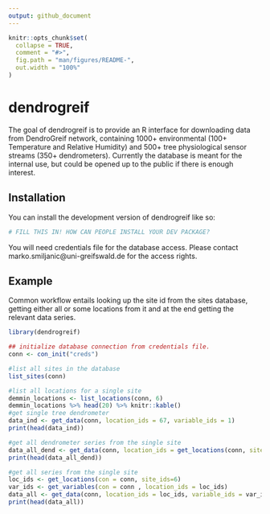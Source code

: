 ```yaml
---
output: github_document
---
```


<!-- README.md is generated from README.Rmd. Please edit that file -->

```r
knitr::opts_chunk$set(
  collapse = TRUE,
  comment = "#>",
  fig.path = "man/figures/README-",
  out.width = "100%"
)
```

# dendrogreif

<!-- badges: start -->
<!-- badges: end -->

The goal of dendrogreif is to provide an R interface for downloading data from DendroGreif network, containing 1000+ environmental (100+ Temperature and Relative Humidity) and 500+ tree physiological sensor streams (350+ dendrometers). Currently the database is meant for the internal use, but could be opened up to the public if there is enough interest. 

## Installation

You can install the development version of dendrogreif like so:

``` r
# FILL THIS IN! HOW CAN PEOPLE INSTALL YOUR DEV PACKAGE?
```

You will need credentials file for the database access. Please contact marko.smiljanic@uni-greifswald.de for the access rights.

## Example

Common workflow entails looking up the site id from the sites database, getting either all or some locations from it and at the end getting the relevant data series. 

```r
library(dendrogreif)

## initialize database connection from credentials file.
conn <- con_init("creds")

#list all sites in the database
list_sites(conn)

#list all locations for a single site
demmin_locations <- list_locations(conn, 6)
demmin_locations %>% head(20) %>% knitr::kable()
#get single tree dendrometer
data_ind <- get_data(conn, location_ids = 67, variable_ids = 1)
print(head(data_ind))

#get all dendrometer series from the single site
data_all_dend <- get_data(conn, location_ids = get_locations(conn, site_ids=6), variable_ids = 1)
print(head(data_all_dend))

#get all series from the single site
loc_ids <- get_locations(con = conn, site_ids=6)
var_ids <- get_variables(con = conn , location_ids = loc_ids)
data_all <- get_data(conn, location_ids = loc_ids, variable_ids = var_ids)
print(head(data_all))
```
